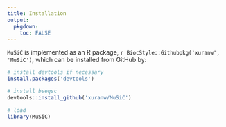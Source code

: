 ```yaml
---
title: Installation
output:
  pkgdown:
    toc: FALSE
---
```


`MuSiC` is implemented as an
R package, `r BiocStyle::Githubpkg('xuranw', 'MuSiC')`, which can be
installed from GitHub by:
  
```r
# install devtools if necessary
install.packages('devtools')

# install bseqsc
devtools::install_github('xuranw/MuSiC')

# load
library(MuSiC)
```
